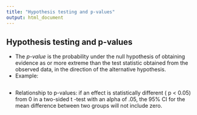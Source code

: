 ```yaml
---
title: "Hypothesis testing and p-values"
output: html_document
---
```


## Hypothesis testing and p-values

* The _p-value_ is the probability under the null hypothesis of obtaining evidence as or more extreme than the test statistic obtained from the observed data, in the direction of the alternative hypothesis.
* Example:

```r

```




* Relationship to p-values: if an effect is statistically different ( p < 0.05) from 0 in a
two-sided t -test with an alpha of .05, the 95% CI for the mean difference between two
groups will not include zero.